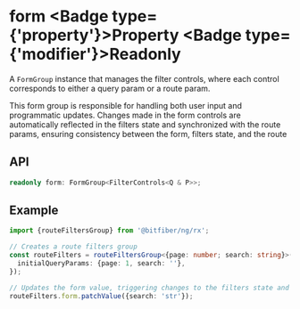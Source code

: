 
# form <Badge type={'property'}>Property</Badge> <Badge type={'modifier'}>Readonly</Badge>

A `FormGroup` instance that manages the filter controls, where each control corresponds to
either a query param or a route param.

This form group is responsible for handling both user input and programmatic updates.
Changes made in the form controls are automatically reflected in the filters state and
synchronized with the route params, ensuring consistency between the form, filters state,
and the route

## API

```ts copy
readonly form: FormGroup<FilterControls<Q & P>>;
```

## Example

```ts copy
import {routeFiltersGroup} from '@bitfiber/ng/rx';

// Creates a route filters group
const routeFilters = routeFiltersGroup<{page: number; search: string}>({
  initialQueryParams: {page: 1, search: ''},
});

// Updates the form value, triggering changes to the filters state and the route
routeFilters.form.patchValue({search: 'str'});
```
